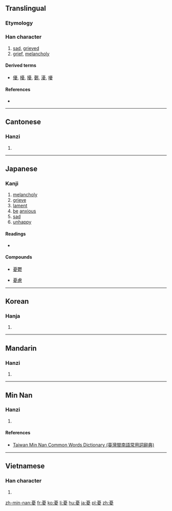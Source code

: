 {{also|忧}}
==Translingual==

===Etymology===
{{Han compound|𢚧|夊|c1=p|c2=s|ls=psc}}

===Han character===
{{Han char|rn=61|rad=心|as=11|sn=15|four=1024<sub>7</sub>|canj=一月心竹水 (MBPHE)|ids=⿳[[頁]][[心]][[夂]]}}

# [[sad]], [[grieved]]
# [[grief]], [[melancholy]]

====Derived terms====
* [[優]], [[櫌]], [[擾]], [[鄾]], [[瀀]], [[嚘]]

====References====
* {{Han ref|kx=0401.260|dkj=11170|dj=0741.130|hdz=42341.140|uh=6182|ud=24962|bh=BC7E|bd=48254}}

----

==Cantonese==

===Hanzi===
{{yue-hanzi|jyut=[[jau1]]|y=yau1|sim=忧}}

# {{defn|lang=yue|sort=心11}}

----

==Japanese==

===Kanji===
{{ja-kanji|grade=c|rs=心11}}

# [[melancholy]]
# [[grieve]]
# [[lament]]
# [[be]] [[anxious]]
# [[sad]]
# [[unhappy]]

====Readings====
* {{ja-readings|on=[[ゆう]] (yū)|kun=[[うれえる]] (ureeru), [[うれい]] (urei), [[うい]] (ui)}}

====Compounds====
{{top4}}
* [[憂鬱]]
{{mid4}}
* [[憂慮]]
{{mid4}}
{{mid4}}
{{bottom}}

----

==Korean==

===Hanja===
{{ko-hanja|hangeul=[[우]]|eumhun=|rv=u|mr=u|y=wu}}

# {{defn|lang=ko|sort=心11}}

----

==Mandarin==

===Hanzi===
{{cmn-hanzi|sim=忧|pin=[[yōu]] ([[you1]]), [[zhèng]] ([[zheng4]])|wg=yu<sup>1</sup>, cheng<sup>4</sup>}}

# {{defn|lang=cmn|sort=心11}}

----

==Min Nan==

===Hanzi===
{{nan-hanzi|tlpa=iu (iu<sup>1</sup>)}}

# {{defn|lang=nan|sort=心11}}

====References====
*[http://twblg.dict.edu.tw/holodict_new/result_detail.jsp?n_no=11085&curpage=1&sample=%E6%86%82&radiobutton=1&querytarget=1&limit=20&pagenum=1&rowcount=9 Taiwan Min Nan Common Words Dictionary (臺灣閩南語常用詞辭典)]

----

==Vietnamese==

===Han character===
{{vi-hantu|[[ưu]], [[âu]]|rs=心11}}

# {{defn|lang=vi|sort=心11}}

[[zh-min-nan:憂]]
[[fr:憂]]
[[ko:憂]]
[[li:憂]]
[[hu:憂]]
[[ja:憂]]
[[pl:憂]]
[[zh:憂]]